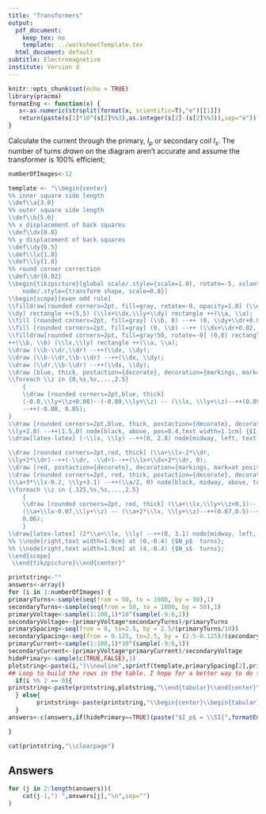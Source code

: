 ```yaml
---
title: "Transformers"
output:
  pdf_document: 
    keep_tex: no
    template: ../worksheetTemplate.tex
  html_document: default
subtitle: Electromagnetism
institute: Version d
---
```


```r
knitr::opts_chunk$set(echo = TRUE)
library(pracma)
formatEng <- function(x) {
   s<-as.numeric(strsplit(format(x, scientific=T),"e")[[1]])
   return(paste(s[1]*10^(s[2]%%3),as.integer(s[2]-(s[2]%%3)),sep="e"))
}
```

Calculate the current through the primary, $I_p$ or secondary coil $I_s$. The number of turns *drawn* on the diagram aren't accurate and assume the transformer is 100% efficient;

```r
numberOfImages<-12

template <- "\\begin{center}
%% inner square side length
\\def\\a{3.0}
%% outer square side length
\\def\\b{5.0}
%% x displacement of back squares
\\def\\dx{0.8}
%% y displacement of back squares
\\def\\dy{0.5}
\\def\\lx{1.0}
\\def\\ly{1.0}
%% round corner correction
\\def\\dr{0.02}
\\begin{tikzpicture}[global scale/.style={scale=1.0}, rotate=-5, xslant=-0.1, thick, every
    node/.style={transform shape, scale=0.8}]
\\begin{scope}[even odd rule]
\\filldraw[rounded corners=2pt, fill=gray, rotate=-0, opacity=1.0] (\\dx,
\\dy) rectangle ++(5,5) (\\lx+\\dx,\\ly+\\dy) rectangle ++(\\a, \\a);
\\fill [rounded corners=2pt, fill=gray] (\\b, 0) --++ (0, \\dy+\\dr+0.02) --++(\\dx, 0) --cycle;
\\fill [rounded corners=2pt, fill=gray] (0, \\b) --++ (\\dx+\\dr+0.02, 0) --++(0, \\dy)--cycle;
\\filldraw[rounded corners=2pt, fill=gray!50, rotate=-0] (0,0) rectangle
++(\\b, \\b) (\\lx,\\ly) rectangle ++(\\a, \\a);
\\draw (\\b-\\dr,\\dr) --++(\\dx, \\dy);
\\draw (\\b-\\dr,\\b-\\dr) --++(\\dx, \\dy);
\\draw (\\dr,\\b-\\dr) --++(\\dx, \\dy);
\\draw [blue, thick, postaction={decorate}, decoration={markings, mark=at position 0.5 with {\\arrow{latex}}}] (0, \\ly) --++(-1.5,0);
\\foreach \\z in {0,%s,%s,...,2.5}
    {
    \\draw [rounded corners=2pt,blue, thick]
    (-0.0,\\ly+\\z+0.08)--(-0.09,\\ly+\\z) -- (\\lx, \\ly+\\z)--++(0.89,0.5)
    --++(-0.08, 0.05);
}
\\draw [rounded corners=2pt,blue, thick, postaction={decorate}, decoration={markings, mark=at position 0.5 with {\\arrow{latex}}}] (-1.5,
\\ly+2.8) --++(1.5,0) node[black, above, pos=0.4,text width=1.1cm] {$I_p$ %s};
\\draw[latex-latex] (-\\lx, \\ly) --++(0, 2.8) node[midway, left, text width=1.1cm] {$V_p$%s};

\\draw [rounded corners=2pt,red, thick] (\\a+\\lx-2*\\dr,
\\ly+2*\\dr)--++(-\\dr, -\\dr)--++(\\lx+\\dx+2*\\dr, 0);
\\draw [red, postaction={decorate}, decoration={markings, mark=at position 0.5 with {\\arrowreversed{latex}}}] (\\b+\\dx-\\dr, \\ly+\\dr)--++(\\a/2, 0);
\\draw [rounded corners=2pt, red, thick, postaction={decorate}, decoration={markings, mark=at position 0.5 with {\\arrow{latex}}}]
(\\a+3*\\lx-0.2, \\ly+3.1) --++(\\a/2, 0) node[black, midway, above, text width=1.1cm] {$I_s$ %s};
\\foreach \\z in {.125,%s,%s,...,2.5}
    {
    \\draw [rounded corners=2pt, red, thick] (\\a+\\lx,\\ly+\\z+0.1)--
    (\\a+\\lx-0.07,\\ly+\\z) -- (\\a+2*\\lx, \\ly+\\z)--++(0.87,0.5)--++(-0.06,
    0.06);
    }
\\draw[latex-latex] (2*\\a+\\lx, \\ly) --++(0, 3.1) node[midway, left, text width=1.1cm] {$V_s$%s};
%% \\node[right,text width=1.9cm] at (0,-0.4) {$N_p$  turns};
%% \\node[right,text width=1.9cm] at (4,-0.4) {$N_s$  turns};
\\end{scope}
 \\end{tikzpicture}\\end{center}"

printstring<-""
answers<-array()
for (i in 1:numberOfImages) {
primaryTurns<-sample(seq(from = 50, to = 1000, by = 50),1)
secondaryTurns<-sample(seq(from = 50, to = 1000, by = 50),1)
primaryVoltage<-sample(1:100,1)*10^(sample(-9:6,1))
secondaryVoltage<-(primaryVoltage*secondaryTurns)/primaryTurns
primarySpacing<-seq(from = 0, to=2.5, by = 2.5/(primaryTurns/10))
secondarySpacing<-seq(from = 0.125, to=2.5, by = (2.5-0.125)/(secondaryTurns/10))
primaryCurrent<-sample(1:100,1)*10^(sample(-9:6,1))
secondaryCurrent<-(primaryVoltage*primaryCurrent)/secondaryVoltage
hidePrimary<-sample(c(TRUE,FALSE),1)
plotstring<-paste(i,")\\newline",sprintf(template,primarySpacing[2],primarySpacing[3],if(hidePrimary==TRUE)("")else(paste(" = \\SI{",formatEng(signif(primaryCurrent,2)),"}{\\ampere}")),paste(" = \\SI{",formatEng(signif(primaryVoltage,2)),"}{\\volt}"),if(hidePrimary==FALSE)("")else(paste(" = \\SI{",formatEng(signif(secondaryCurrent,2)),"}{\\ampere}")),secondarySpacing[2],secondarySpacing[3],paste(" = \\SI{",formatEng(signif(secondaryVoltage,2)),"}{\\volt}"),sep=""))
## Loop to build the rows in the table. I hope for a better way to do this.
  if(i %% 2 == 0){
printstring<-paste(printstring,plotstring,"\\end{tabular}\\end{center}\\vspace{30mm} ")
  } else{
        printstring<-paste(printstring,"\\begin{center}\\begin{tabular}{p{9cm} p{9cm}}",plotstring," & ")
  }
answers<-c(answers,if(hidePrimary==TRUE)(paste("$I_p$ = \\SI{",formatEng(signif(primaryCurrent,2)),"}{\\ampere}"))else(paste("$I_s$ = \\SI{",formatEng(signif(secondaryCurrent,2)),"}{\\ampere}")))

}

cat(printstring,"\\clearpage")
```

## Answers

```r
for (j in 2:length(answers))(
    cat(j-1,") ",answers[j],"\n",sep="")
)

```